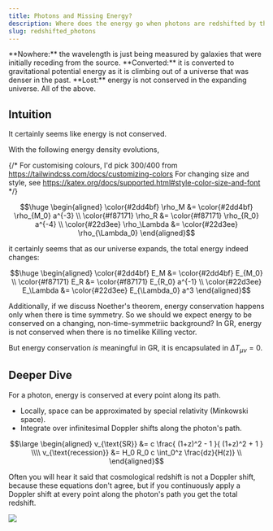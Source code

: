 ```yaml
---
title: Photons and Missing Energy?
description: Where does the energy go when photons are redshifted by the expansion of the universe?
slug: redshifted_photons
---
```




<RadioQuestion question="Where does the energy go when photons are redshifted by the expansion of the universe?">
    <RadioQuestionAnswer content="A">**Nowhere:** the wavelength is just being measured by galaxies that were initially receding from the source.</RadioQuestionAnswer>
    <RadioQuestionAnswer content="B">**Converted:** it is converted to gravitational potential energy as it is climbing out of a universe that was denser in the past.</RadioQuestionAnswer>
    <RadioQuestionAnswer content="C">**Lost:** energy is not conserved in the expanding universe.</RadioQuestionAnswer>
    <RadioQuestionAnswer content="D">All of the above.</RadioQuestionAnswer>
</RadioQuestion>


## Intuition

It certainly seems like energy is not conserved.

With the following energy density evolutions,


{/* 
For customising colours, I'd pick 300/400 from https://tailwindcss.com/docs/customizing-colors
For changing size and style, see https://katex.org/docs/supported.html#style-color-size-and-font 
*/}


```math
\huge
\begin{aligned}
\color{#2dd4bf}   \rho_M       &=  \color{#2dd4bf} \rho_{M_0} a^{-3} \\
\color{#f87171}   \rho_R       &=  \color{#f87171} \rho_{R_0} a^{-4} \\
\color{#22d3ee}   \rho_\Lambda &=  \color{#22d3ee} \rho_{\Lambda_0}
\end{aligned}
```

it certainly seems that as our universe expands, the total energy indeed changes:


```math
\huge
\begin{aligned}
\color{#2dd4bf}    E_M          &=   \color{#2dd4bf}  E_{M_0} \\
\color{#f87171}    E_R          &=   \color{#f87171}  E_{R_0} a^{-1} \\
\color{#22d3ee}    E_\Lambda    &=   \color{#22d3ee}  E_{\Lambda_0} a^3
\end{aligned}
```

Additionally, if we discuss Noether's theorem, energy conservation happens only when there is time symmetry. So we should we expect 
energy to be conserved on a changing, non-time-symmetriic background? In GR, energy is not conserved when there is no timelike Killing vector.

But energy conservation *is* meaningful in GR, it is encapsulated in $\Delta T_{\mu\nu} = 0$.

## Deeper Dive

For a photon, <span class="text-amber-400">energy is conserved at every point along its path.</span>

* <span class="text-emerald-400">Locally,</span> space can be approximated by <span class="text-emerald-400">special relativity</span> (Minkowski space).
* <span class="text-red-400">Integrate over infinitesimal Doppler shifts</span> along the photon's path.

```math
\large
\begin{aligned}
v_{\text{SR}}   &=   c \frac{ (1+z)^2 - 1 }{ (1+z)^2 + 1 } \\\\
v_{\text{recession}}  &= H_0 R_0 c \int_0^z \frac{dz}{H(z)} \\
\end{aligned}
```

Often you will hear it said that cosmological redshift is 
not a Doppler shift, because these equations don't agree, 
but if you continuously apply a Doppler shift at every 
point along the photon's path you get the total redshift.

![](example_image.png)
